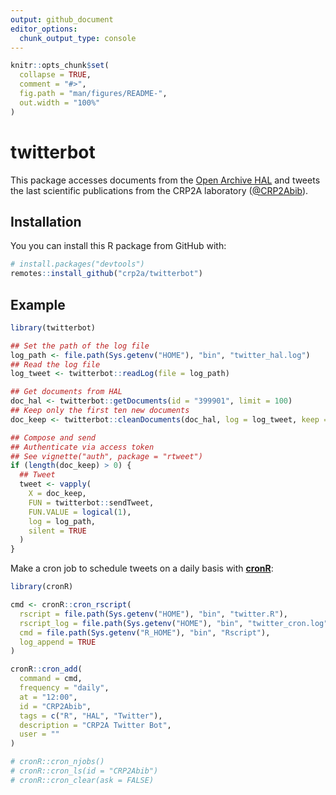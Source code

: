 ```yaml
---
output: github_document
editor_options: 
  chunk_output_type: console
---
```


<!-- README.md is generated from README.Rmd. Please edit that file -->

```r
knitr::opts_chunk$set(
  collapse = TRUE,
  comment = "#>",
  fig.path = "man/figures/README-",
  out.width = "100%"
)
```

# twitterbot
This package accesses documents from the [Open Archive HAL](https://hal.archives-ouvertes.fr/) and tweets the last scientific publications from the CRP2A laboratory ([\@CRP2Abib](https://twitter.com/crp2abib)).
    
## Installation

You you can install this R package from GitHub with:

```r
# install.packages("devtools")
remotes::install_github("crp2a/twitterbot")
```

## Example

```r
library(twitterbot)

## Set the path of the log file
log_path <- file.path(Sys.getenv("HOME"), "bin", "twitter_hal.log")
## Read the log file
log_tweet <- twitterbot::readLog(file = log_path)

## Get documents from HAL
doc_hal <- twitterbot::getDocuments(id = "399901", limit = 100)
## Keep only the first ten new documents
doc_keep <- twitterbot::cleanDocuments(doc_hal, log = log_tweet, keep = 1:10)

## Compose and send
## Authenticate via access token
## See vignette("auth", package = "rtweet")
if (length(doc_keep) > 0) {
  ## Tweet 
  tweet <- vapply(
    X = doc_keep, 
    FUN = twitterbot::sendTweet,
    FUN.VALUE = logical(1),
    log = log_path,
    silent = TRUE
  )
}
```

Make a cron job to schedule tweets on a daily basis with [**cronR**](https://github.com/bnosac/cronR):

```r
library(cronR)

cmd <- cronR::cron_rscript(
  rscript = file.path(Sys.getenv("HOME"), "bin", "twitter.R"),
  rscript_log = file.path(Sys.getenv("HOME"), "bin", "twitter_cron.log"),
  cmd = file.path(Sys.getenv("R_HOME"), "bin", "Rscript"),
  log_append = TRUE
)

cronR::cron_add(
  command = cmd,
  frequency = "daily",
  at = "12:00",
  id = "CRP2Abib",
  tags = c("R", "HAL", "Twitter"),
  description = "CRP2A Twitter Bot",
  user = ""
)

# cronR::cron_njobs()
# cronR::cron_ls(id = "CRP2Abib")
# cronR::cron_clear(ask = FALSE)
```
